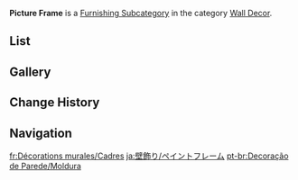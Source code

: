 {{Terminology Infobox
|title        = Picture Frame
|image        = Icon Housing Wall Decor Picture Frame.png
|type         = Item Groups
|type2        = Furnishing Subcategories
|type3        = Interior Furnishings
|type4        = Wall Decor
}}
'''Picture Frame''' is a [[Furnishing Subcategory]] in the category [[Wall Decor]].

==List==
{{Furnishings by Category Table|Wall Decor Picture Frame|nocategory=1|version=1}}

==Gallery==
{{Furnishings by Category Gallery|Wall Decor Picture Frame}}

==Change History==
{{Change History|2.3}}

==Navigation==
{{Furnishing Navbox|interior}}

[[Category:Wall Decor Picture Frame| ]]

[[fr:Décorations murales/Cadres]]
[[ja:壁飾り/ペイントフレーム]]
[[pt-br:Decoração de Parede/Moldura]]